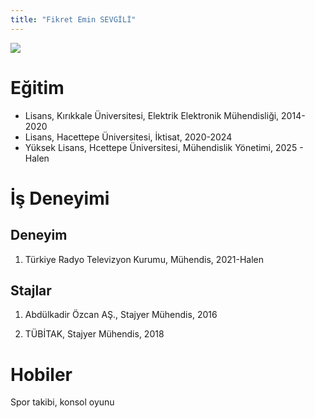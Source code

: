 ```yaml
---
title: "Fikret Emin SEVGİLİ"
---
```


![](/assets/images/vesikalik.jpeg){fig-align="center"}

# Eğitim

-   Lisans, Kırıkkale Üniversitesi, Elektrik Elektronik Mühendisliği, 2014-2020
-   Lisans, Hacettepe Üniversitesi, İktisat, 2020-2024
-   Yüksek Lisans, Hcettepe Üniversitesi, Mühendislik Yönetimi, 2025 - Halen

# İş Deneyimi

## Deneyim

1. Türkiye Radyo Televizyon Kurumu, Mühendis, 2021-Halen  

## Stajlar

1. Abdülkadir Özcan AŞ., Stajyer Mühendis, 2016 

2. TÜBİTAK, Stajyer Mühendis, 2018

# Hobiler

Spor takibi, konsol oyunu
